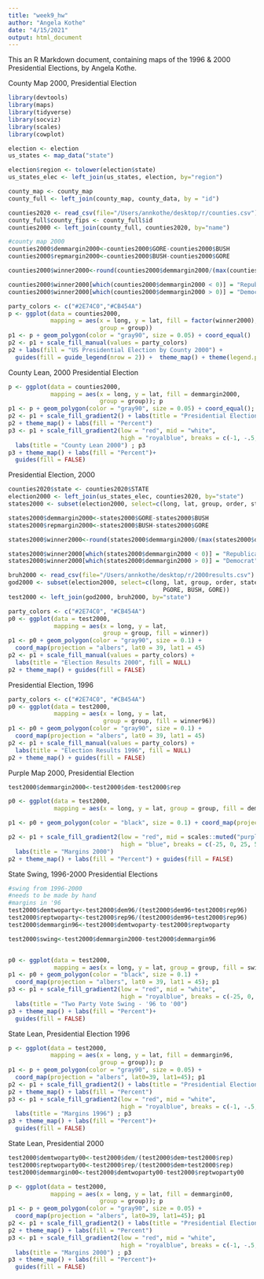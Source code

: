 ```yaml
---
title: "week9_hw"
author: "Angela Kothe"
date: "4/15/2021"
output: html_document
---
```


This an R Markdown document, containing maps of the 1996 & 2000 Presidential Elections, by
Angela Kothe.

County Map 2000, Presidential Election

```r
library(devtools)
library(maps)
library(tidyverse)
library(socviz)
library(scales)
library(cowplot)

election <- election
us_states <- map_data("state")

election$region <- tolower(election$state)
us_states_elec <- left_join(us_states, election, by="region")

county_map <- county_map
county_full <- left_join(county_map, county_data, by = "id")

counties2020 <- read_csv(file="/Users/annkothe/desktop/r/counties.csv")
county_full$county_fips <- county_full$id
counties2000 <- left_join(county_full, counties2020, by="name")

#county map 2000
counties2000$demmargin2000<-counties2000$GORE-counties2000$BUSH
counties2000$repmargin2000<-counties2000$BUSH-counties2000$GORE

counties2000$winner2000<-round(counties2000$demmargin2000/(max(counties2000$demmargin2000)+1)+.5, 0)

counties2000$winner2000[which(counties2000$demmargin2000 < 0)] = "Republican"
counties2000$winner2000[which(counties2000$demmargin2000 > 0)] = "Democrat"

party_colors <- c("#2E74C0","#CB454A") 
p <- ggplot(data = counties2000,
            mapping = aes(x = long, y = lat, fill = factor(winner2000), 
                          group = group))
p1 <- p + geom_polygon(color = "gray90", size = 0.05) + coord_equal()
p2 <- p1 + scale_fill_manual(values = party_colors)
p2 + labs(fill = "US Presidential Election by County 2000") + 
  guides(fill = guide_legend(nrow = 2)) +  theme_map() + theme(legend.position = "top")
```

County Lean, 2000 Presidential Election
```r
p <- ggplot(data = counties2000,
            mapping = aes(x = long, y = lat, fill = demmargin2000, 
                          group = group)); p
p1 <- p + geom_polygon(color = "gray90", size = 0.05) + coord_equal(); p1
p2 <- p1 + scale_fill_gradient2() + labs(title = "Presidential Election Results - 2000"); p2
p2 + theme_map() + labs(fill = "Percent")
p3 <- p1 + scale_fill_gradient2(low = "red", mid = "white",
                                high = "royalblue", breaks = c(-1, -.5, 0, .5, 1)) +
  labs(title = "County Lean 2000") ; p3
p3 + theme_map() + labs(fill = "Percent")+
  guides(fill = FALSE)

```

Presidential Election, 2000

```r
counties2020$state <- counties2020$STATE
election2000 <- left_join(us_states_elec, counties2020, by="state")
states2000 <- subset(election2000, select=c(long, lat, group, order, state, fips, name, PBUSH, PGORE, BUSH, GORE))

states2000$demmargin2000<-states2000$GORE-states2000$BUSH
states2000$repmargin2000<-states2000$BUSH-states2000$GORE

states2000$winner2000<-round(states2000$demmargin2000/(max(states2000$demmargin2000)+1)+.5,0)

states2000$winner2000[which(states2000$demmargin2000 < 0)] = "Republican"
states2000$winner2000[which(states2000$demmargin2000 > 0)] = "Democrat"

bruh2000 <- read_csv(file="/Users/annkothe/desktop/r/2000results.csv")
god2000 <- subset(election2000, select=c(long, lat, group, order, state, fips, PBUSH,
                                            PGORE, BUSH, GORE))
test2000 <- left_join(god2000, bruh2000, by="state")

party_colors <- c("#2E74C0", "#CB454A") 
p0 <- ggplot(data = test2000,
             mapping = aes(x = long, y = lat,
                           group = group, fill = winner))
p1 <- p0 + geom_polygon(color = "gray90", size = 0.1) +
  coord_map(projection = "albers", lat0 = 39, lat1 = 45) 
p2 <- p1 + scale_fill_manual(values = party_colors) +
  labs(title = "Election Results 2000", fill = NULL)
p2 + theme_map() + guides(fill = FALSE)
```

Presidential Election, 1996
```r
party_colors <- c("#2E74C0", "#CB454A") 
p0 <- ggplot(data = test2000,
             mapping = aes(x = long, y = lat,
                           group = group, fill = winner96))
p1 <- p0 + geom_polygon(color = "gray90", size = 0.1) +
  coord_map(projection = "albers", lat0 = 39, lat1 = 45) 
p2 <- p1 + scale_fill_manual(values = party_colors) +
  labs(title = "Election Results 1996", fill = NULL)
p2 + theme_map() + guides(fill = FALSE)
```

Purple Map 2000, Presidential Election
```r
test2000$demmargin2000<-test2000$dem-test2000$rep

p0 <- ggplot(data = test2000,
             mapping = aes(x = long, y = lat, group = group, fill = demmargin2000))

p1 <- p0 + geom_polygon(color = "black", size = 0.1) + coord_map(projection = "albers", lat0 = 39, lat1 = 45) 

p2 <- p1 + scale_fill_gradient2(low = "red", mid = scales::muted("purple"),
                                high = "blue", breaks = c(-25, 0, 25, 50, 75)) +
  labs(title = "Margins 2000") 
p2 + theme_map() + labs(fill = "Percent") + guides(fill = FALSE)

```

State Swing, 1996-2000 Presidential Elections
```r
#swing from 1996-2000
#needs to be made by hand
#margins in '96
test2000$demtwoparty<-test2000$dem96/(test2000$dem96+test2000$rep96)
test2000$reptwoparty<-test2000$rep96/(test2000$dem96+test2000$rep96)
test2000$demmargin96<-test2000$demtwoparty-test2000$reptwoparty

test2000$swing<-test2000$demmargin2000-test2000$demmargin96


p0 <- ggplot(data = test2000,
             mapping = aes(x = long, y = lat, group = group, fill = swing)); p0
p1 <- p0 + geom_polygon(color = "black", size = 0.1) +
  coord_map(projection = "albers", lat0 = 39, lat1 = 45); p1
p3 <- p1 + scale_fill_gradient2(low = "red", mid = "white",
                                high = "royalblue", breaks = c(-25, 0, 25, 50, 75)) +
  labs(title = "Two Party Vote Swing - '96 to '00") 
p3 + theme_map() + labs(fill = "Percent")+
  guides(fill = FALSE)
```

State Lean, Presidential Election 1996
```r
p <- ggplot(data = test2000,
            mapping = aes(x = long, y = lat, fill = demmargin96, 
                          group = group)); p
p1 <- p + geom_polygon(color = "gray90", size = 0.05) + 
  coord_map(projection = "albers", lat0=39, lat1=45); p1
p2 <- p1 + scale_fill_gradient2() + labs(title = "Presidential Election Results - 1996"); p2
p2 + theme_map() + labs(fill = "Percent")
p3 <- p1 + scale_fill_gradient2(low = "red", mid = "white",
                                high = "royalblue", breaks = c(-1, -.5, 0, .5, 1)) +
  labs(title = "Margins 1996") ; p3
p3 + theme_map() + labs(fill = "Percent")+
  guides(fill = FALSE)

```

State Lean, Presidential 2000
```r
test2000$demtwoparty00<-test2000$dem/(test2000$dem+test2000$rep)
test2000$reptwoparty00<-test2000$rep/(test2000$dem+test2000$rep)
test2000$demmargin00<-test2000$demtwoparty00-test2000$reptwoparty00

p <- ggplot(data = test2000,
            mapping = aes(x = long, y = lat, fill = demmargin00, 
                          group = group)); p
p1 <- p + geom_polygon(color = "gray90", size = 0.05) + 
  coord_map(projection = "albers", lat0=39, lat1=45); p1
p2 <- p1 + scale_fill_gradient2() + labs(title = "Presidential Election Results - 2000"); p2
p2 + theme_map() + labs(fill = "Percent")
p3 <- p1 + scale_fill_gradient2(low = "red", mid = "white",
                                high = "royalblue", breaks = c(-1, -.5, 0, .5, 1)) +
  labs(title = "Margins 2000") ; p3
p3 + theme_map() + labs(fill = "Percent")+
  guides(fill = FALSE)
```
